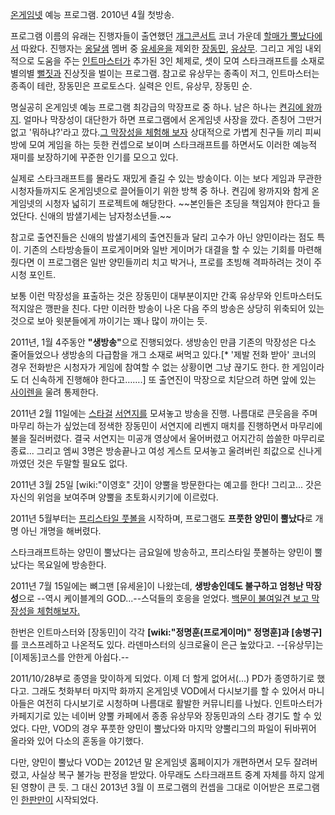 [[온게임넷]] 예능 프로그램. 2010년 4월 첫방송.

프로그램 이름의 유래는 진행자들이 출연했던 [[개그콘서트]] 코너 가운데 [[할매가 뿔났다]]에서 따왔다. 진행자는 [[옹달샘]] 멤버 중 [[유세윤]]을 제외한 [[장동민]], [[유상무]]. 그리고 게임 내외적으로 도움을 주는 [[인트마스터]]가 추가된 3인 체제로, 셋이 모여 스타크래프트를 소재로 별의별 [[뻘짓]]과 진상짓을 벌이는 프로그램. 참고로 유상무는 종족이 저그, 인트마스터는 종족이 테란, 장동민은 프로토스다. 실력은 인트, 유상무, 장동민 순.

명실공히 온게임넷 예능 프로그램 최강급의 막장프로 중 하나. 남은 하나는 [[켠김에 왕까지]]. 얼마나 막장성이 대단한가 하면 프로그램에서 온게임넷 사장을 깠다. 존칭어 그딴거 없고 '뭐하냐?'라고 깠다.[http://pann.nate.com/video/214260000 그 막장성을 체험해 보자] 상대적으로 가볍게 친구들 끼리 피씨방에 모여 게임을 하는 듯한 컨셉으로 보이며 스타크래프트를 하면서도 이러한 예능적 재미를 보장하기에 꾸준한 인기를 모으고 있다.

실제로 스타크래프트를 몰라도 재밌게 즐길 수 있는 방송이다. 이는 보다 게임과 무관한 시청자들까지도 온게임넷으로 끌어들이기 위한 방책 중 하나. 켠김에 왕까지와 함게 온게임넷의 시청자 넓히기 프로젝트에 해당한다. ~~본인들은 초딩을 책임져야 한다고 들었단다. 신애의 밤샐기세는 남자청소년들.~~

참고로 출연진들은 신애의 밤샐기세의 출연진들과 달리 고수가 아닌 양민이라는 점도 특이. 기존의 스타방송들이 프로게이머와 일반 게이머가 대결을 할 수 있는 기회를 마련해줬다면 이 프로그램은 일반 양민들끼리 치고 박거나, 프로를 초빙해 격파하려는 것이 주 시청 포인트.

보통 이런 막장성을 표출하는 것은 장동민이 대부분이지만 간혹 유상무와 인트마스터도 적지않은 깽판을 친다. 다만 이러한 방송이 나온 다음 주의 방송은 상당히 위축되어 있는 것으로 보아 윗분들에게 까이기는 꽤나 많이 까이는 듯.
 
2011년, 1월 4주동안 '''"생방송"'''으로 진행되었다. 생방송인 만큼 기존의 막장성은 다소 줄어들었으나 생방송의 다급함을 개그 소재로 써먹고 있다.[* '제발 전화 받아' 코너의 경우 전화받은 시청자가 게임에 참여할 수 없는 상황이면 그냥 끊기도 한다. 한 게임이라도 더 신속하게 진행해야 한다고…….] 또 출연진이 막장으로 치닫으려 하면 앞에 있는 [[사이렌]]을 울려 통제한다.

2011년 2월 11일에는 [[스타걸]] [[서연지]]를 모셔놓고 방송을 진행. 나름대로 큰웃음을 주며 마무리 하는가 싶었는데 정색한 장동민이 서연지에 리벤지 매치를 진행하면서 마무리에 불을 질러버렸다. 결국 서연지는 미공개 영상에서 울어버렸고 어지간히 씁쓸한 마무리로 종료... 그리고 엠씨 3명은 방송끝나고 여성 게스트 모셔놓고 울려버린 죄값으로 신나게 까였던 것은 두말할 필요도 없다.

2011년 3월 25일 [wiki:"이영호" 갓]이 양뿔을 방문한다는 예고를 한다! 그리고... 갓은 자신의 위엄을 보여주며 양뿔을 초토화시키기에 이르렀다.

2011년 5월부터는 [[프리스타일 풋볼]]을 시작하며, 프로그램도 '''프풋한 양민이 뿔났다'''로 개명 아닌 개명을 해버렸다.

스타크래프트하는 양민이 뿔났다는 금요일에 방송하고, 프리스타일 풋볼하는 양민이 뿔났다는 목요일에 방송한다.

2011년 7월 15일에는 뼈그맨 [유세윤]이 나왔는데, '''생방송인데도 불구하고 엄청난 막장성'''으로 --역시 케이블계의 GOD...--스덕들의 호응을 얻었다. [http://www.fomos.kr/gnuboard4/bbs/board.php?bo_table=talk_gossip&wr_id=263392&page=3 백문이 불여일견 보고 막장성을 체험해보자.]

한번은 인트마스터와 [장동민]이 각각 '''[wiki:"정명훈(프로게이머)" 정명훈]과 [송병구]'''를 코스프레하고 나온적도 있다. 라덴마스터의 싱크로율이 은근 높았다고. --[유상무]는 [이제동]코스를 안한게 아쉽다.--

2011/10/28부로 종영을 맞이하게 되었다. 이제 더 할게 없어서(...) PD가 종영하기로 했다고. 그래도 첫화부터 마지막 화까지 온게임넷 VOD에서 다시보기를 할 수 있어서 마니아들은 여전히 다시보기로 시청하며 나름대로 활발한 커뮤니티를 나눴다. 인트마스터가 카페지기로 있는 네이버 양뿔 카페에서 종종 유상무와 장동민과의 스타 경기도 할 수 있었다. 다만, VOD의 경우 푸풋한 양민이 뿔났다와 마지막 양뿔리그의 파일이 뒤바뀌어 올라와 있어 다소의 혼동을 야기했다.

다만, 양민이 뿔났다 VOD는 2012년 말 온게임넷 홈페이지가 개편하면서 모두 잘려버렸고, 사실상 복구 불가능 판정을 받았다. 아무래도 스타크래프트 중계 자체를 하지 않게된 영향이 큰 듯. 그 대신 2013년 3월 이 프로그램의 컨셉을 그대로 이어받은 프로그램인 [[한판만]]이 시작되었다.


